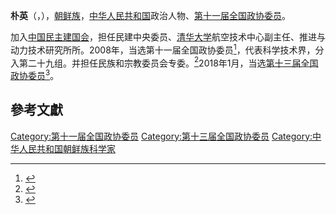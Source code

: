 '''朴英'''（{{kor|k=박영|hj=朴英|名=中}}，{{bd|1959年||}}），[[朝鲜族|朝鲜族]]，[[中华人民共和国|中华人民共和国]]政治人物、[[第十一届全国政协委员|第十一届全国政协委员]]。

加入[[中国民主建国会|中国民主建国会]]，担任民建中央委员、[[清华大学|清华大学]]航空技术中心副主任、推进与动力技术研究所所。2008年，当选第十一届全国政协委员<ref>{{cite news|title=第十一届全国政协委员名单|url=http://www.indaa.com.cn/zt/2009qglh/zxzs/200903/t20090303_127573.html|accessdate=2013-04-09|newspaper=新华社北京1月25日电 中国人民政治协商会议第十一届全国委员会委员名单(共2237人，2008年1月25日政协第十届全国委员会常务委员会第二十次会议通过)|date=2008年1月25日|deadurl=yes|archiveurl=https://web.archive.org/web/20130928014403/http://www.indaa.com.cn/zt/2009qglh/zxzs/200903/t20090303_127573.html|archivedate=2013年9月28日|df=}}</ref>，代表科学技术界，分入第二十九组。并担任民族和宗教委员会专委。<ref>{{cite news|title=全国政协信息-朴英|url=http://www.cppcc.gov.cn/CMS/wylibary/showJcwyxtInfoWylibary.action?tabJcwyxt.guid=11W0010010&wytype=wjwy|accessdate=2013-04-11|newspaper=全国政协委员会|archive-date=2018-01-27|archive-url=https://web.archive.org/web/20180127084030/http://www.cppcc.gov.cn/CMS/wylibary/showJcwyxtInfoWylibary.action?tabJcwyxt.guid=11W0010010&wytype=wjwy|dead-url=no}}</ref>2018年1月，当选[[中国人民政治协商会议第十三届全国委员会委员名单|第十三届全国政协委员]]<ref>{{Cite web|url=http://sports.163.com/18/0126/06/D92BRKK400051C89.html|title=中国人民政治协商会议第十三届全国委员会委员名单|accessdate=2018-01-26|last=|work=网易|archive-url=https://web.archive.org/web/20180127143232/http://sports.163.com/18/0126/06/D92BRKK400051C89.html|archive-date=2018-01-27|dead-url=yes}}</ref>。

==參考文獻==
{{reflist}}

[[Category:第十一届全国政协委员|Category:第十一届全国政协委员]]
[[Category:第十三届全国政协委员|Category:第十三届全国政协委员]]
[[Category:中华人民共和国朝鲜族科学家|Category:中华人民共和国朝鲜族科学家]]

{{中国政治人物小作品}}